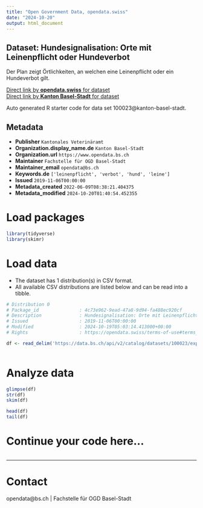 ```yaml
---
title: "Open Government Data, opendata.swiss"
date: "2024-10-20"
output: html_document
---
```


## Dataset: Hundesignalisation: Orte mit Leinenpflicht oder Hundeverbot

Der Plan zeigt Örtlichkeiten, an welchen eine Leinenpflicht oder ein Hundeverbot gilt.

[Direct link by **opendata.swiss** for dataset](https://opendata.swiss/de/dataset/hundesignalisation-orte-mit-leinenpflicht-oder-hundeverbot)<br>
[Direct link by **Kanton Basel-Stadt** for dataset](https://data.bs.ch/explore/dataset/100023/)

Auto generated R starter code for data set 100023@kanton-basel-stadt.

## Metadata

- **Publisher** `Kantonales Veterinäramt`
- **Organization.display_name.de** `Kanton Basel-Stadt`
- **Organization.url** `https://www.opendata.bs.ch`
- **Maintainer** `Fachstelle für OGD Basel-Stadt`
- **Maintainer_email** `opendata@bs.ch`
- **Keywords.de** `['leinenpflicht', 'verbot', 'hund', 'leine']`
- **Issued** `2019-11-06T00:00:00`
- **Metadata_created** `2022-06-09T08:38:21.404375`
- **Metadata_modified** `2024-10-20T01:40:54.452355`


# Load packages

```r

library(tidyverse)
library(skimr)

```

# Load data

-   The dataset has 1 distribution(s) in CSV format.
-   All available CSV distributions are listed below and can be read into a tibble.

```r

# Distribution 0
# Package_id               : 4c73e962-9ead-47a8-9d94-fa488ec920cf
# Description              : Hundesignalisation: Orte mit Leinenpflicht oder Hundeverbot (csv)
# Issued                   : 2019-11-06T00:00:00
# Modified                 : 2024-10-19T05:03:14.413000+00:00
# Rights                   : https://opendata.swiss/terms-of-use#terms_by

df <- read_delim('https://data.bs.ch/api/v2/catalog/datasets/100023/exports/csv?use_labels=true')



```

# Analyze data

```r

glimpse(df)
str(df)
skim(df)

head(df)
tail(df)

```

# Continue your code here...

```r

```

------------------------------------------------------------------------

# Contact

opendata@bs.ch | Fachstelle für OGD Basel-Stadt

